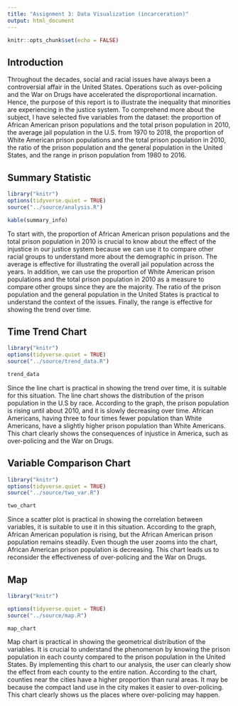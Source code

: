 ```yaml
---
title: "Assignment 3: Data Visualization (incarceration)"
output: html_document
---
```


```r
knitr::opts_chunk$set(echo = FALSE)
```

## Introduction
Throughout the decades, social and racial issues have always been a controversial affair in the United States. Operations such as over-policing and the War on Drugs have accelerated the disproportional incarnation. Hence, the purpose of this report is to illustrate the inequality that minorities are experiencing in the justice system. To comprehend more about the subject, I have selected five variables from the dataset: the proportion of African American prison populations and the total prison population in 2010, the average jail population in the U.S. from 1970 to 2018, the proportion of White American prison populations and the total prison population in 2010, the ratio of the prison population and the general population in the United States, and the range in prison population from 1980 to 2016. 

## Summary Statistic

```r
library("knitr")
options(tidyverse.quiet = TRUE)
source("../source/analysis.R")

kable(summary_info)
```

To start with, the proportion of African American prison populations and the total prison population in 2010 is crucial to know about the effect of the injustice in our justice system because we can use it to compare other racial groups to understand more about the demographic in prison. The average is effective for illustrating the overall jail population across the years. In addition, we can use the proportion of White American prison populations and the total prison population in 2010 as a measure to compare other groups since they are the majority. The ratio of the prison population and the general population in the United States is practical to understand the context of the issues. Finally, the range is effective for showing the trend over time. 

## Time Trend Chart
```r
library("knitr")
options(tidyverse.quiet = TRUE)
source("../source/trend_data.R")

trend_data

```
Since the line chart is practical in showing the trend over time, it is suitable for this situation. The line chart shows the distribution of the prison population in the U.S by race. According to the graph, the prison population is rising until about 2010, and it is slowly decreasing over time. African Americans, having three to four times fewer population than White Americans, have a slightly higher prison population than White Americans. This chart clearly shows the consequences of injustice in America, such as over-policing and the War on Drugs. 

## Variable Comparison Chart
```r
library("knitr")
options(tidyverse.quiet = TRUE)
source("../source/two_var.R")

two_chart

```

Since a scatter plot is practical in showing the correlation between variables, it is suitable to use it in this situation. According to the graph, African American population is rising, but the African American prison population remains steadily. Even though the user zooms into the chart, African American prison population is decreasing. This chart leads us to reconsider the effectiveness of over-policing and the War on Drugs. 

## Map
```r
library("knitr")

options(tidyverse.quiet = TRUE)
source("../source/map.R")

map_chart

```

Map chart is practical in showing the geometrical distribution of the variables. It is crucial to understand the phenomenon by knowing the prison population in each county compared to the prison population in the United States. By implementing this chart to our analysis, the user can clearly show the effect from each county to the entire nation. According to the chart, counties near the cities have a higher proportion than rural areas. It may be because the compact land use in the city makes it easier to over-policing. This chart clearly shows us the places where over-policing may happen. 